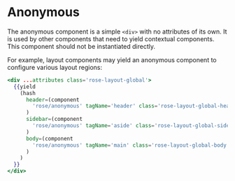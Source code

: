 
<Meta title="Rose|Anonymous" component="Anonymous" />

# Anonymous

The anonymous component is a simple `<div>` with no attributes of its own.
It is used by other components that need to yield contextual components.
This component should not be instantiated directly.

For example, layout components may yield an anonymous component to configure
various layout regions:

```handlebars
<div ...attributes class='rose-layout-global'>
  {{yield
    (hash
      header=(component
        'rose/anonymous' tagName='header' class='rose-layout-global-header'
      )
      sidebar=(component
        'rose/anonymous' tagName='aside' class='rose-layout-global-sidebar'
      )
      body=(component
        'rose/anonymous' tagName='main' class='rose-layout-global-body'
      )
    )
  }}
</div>
```
